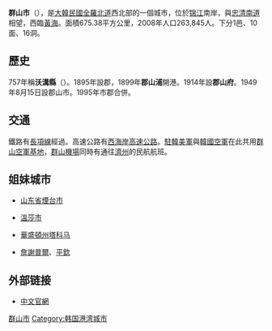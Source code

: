 {{Infobox Settlement
| name                    = 群山市
| settlement_type         = [[韩国行政区划|自治市]]
| translit_lang1          = [[韓語|韓語]]
| translit_lang1_type1    = [[韓字|韓字]]
| translit_lang1_info1    = 군산시
| translit_lang1_type2    = [[韓文漢字|韓文漢字]]
| translit_lang1_info2    = 郡山市
| translit_lang1_type3    = {{nowrap|[[文化观光部2000年式|文化观光部2000年式]]}}
| translit_lang1_info3    = Gunsan-si
| translit_lang1_type4    = {{nowrap|[[馬科恩-賴肖爾表記法|馬科恩-賴肖爾表記法]]}}
| translit_lang1_info4    = Kunsan-si
| image_skyline           = Gunsancityhall.jpg
| image_caption           = 群山市廳
| image_flag              = Flag of Gunsan.svg
| image_map               = North Jeolla-Gunsan.svg
| map_caption             = 群山市在韓國及全羅北道的位置
| subdivision_type        = 國家
| subdivision_name        = {{ROK}}
| subdivision_type1       = [[朝鮮地區|地區]]
| subdivision_name1       = [[湖南地方|湖南地方]]
| subdivision_type2       = 省份
| subdivision_name2       = [[全羅北道|全羅北道]]
| parts_type              = 行政區劃
| parts                   = 1邑、10[[面_(行政區劃)|面]]、16[[行政洞|行政洞]]、52[[法定洞|法定洞]]
| area_total_km2          = 395.9
| population_total        = 265,304
| population_density_km2  = auto
| population_as_of        = 2021年
| population_blank1_title = 方言
| population_blank1       = {{link-en|全羅方言|Jeolla dialect}}
| governing_body          = 群山市政府
| leader_title            = 市長
| leader_name			  = {{link-ko|姜任駿|강임준}}
| leader_party            = {{MPK}}
| leader_title1           = 國會議員
| leader_name1            = [[申榮大|申榮大]] （{{MPK}}）
| blank1_name             = 市樹
| blank1_info             = [[银杏|银杏]]
| blank2_name             = 市花
| blank2_info             = [[山茶花|山茶花]]
| blank3_name             = 市鳥
| blank3_info             = [[海鷗|海鷗]]
| website                 = {{url|https://www.gunsan.go.kr/main}}
}}
'''群山市'''（{{kor|諺=군산시|漢=郡山市|羅=Gunsan si|f=y}}），是[[大韓民國|大韓民國]][[全羅北道|全羅北道]]西北部的一個城市，位於[[锦江_(韩国)|锦江]]南岸，與[[忠清南道|忠清南道]]相望，西臨[[黃海|黃海]]。面積675.38平方公里，2008年人口263,845人。下分1邑、10面、16洞。

==歷史==
757年稱'''沃溝縣'''（{{lang|ko|옥구현}}）。1895年設郡，1899年'''郡山浦'''開港。1914年設'''郡山府'''。1949年8月15日設郡山市。1995年市郡合併。

==交通==
鐵路有[[長項線|長項線]]經過。高速公路有[[西海岸高速公路|西海岸高速公路]]。[[駐韓美軍|駐韓美軍]]與[[韓國空軍|韓國空軍]]在此共用[[群山空軍基地|群山空軍基地]]，[[群山機場|群山機場]]同時有通往[[濟州國際機場|濟州]]的民航航班。

==姐妹城市==
*{{PRC}}[[山东省|山东省]][[煙台市|煙台市]]
*{{CAN}}[[溫莎市|溫莎市]]
*{{USA}}[[華盛頓州|華盛頓州]][[塔科马_(华盛顿州)|塔科马]]
*{{IND}}[[詹謝普爾|詹謝普爾]]、[[平欽|平欽]]

==外部链接==
* [http://cn.gunsan.go.kr/ 中文官網] {{Wayback|url=http://cn.gunsan.go.kr/ |date=20091117190723 }}

{{全羅北道行政區劃}}
{{青岛市的友好城市与友好合作城市}}
{{Authority control}}
{{DEFAULTSORT:Gunsan-si}}
[[Category:群山市|]]
[[Category:韩国港湾城市|Category:韩国港湾城市]]
